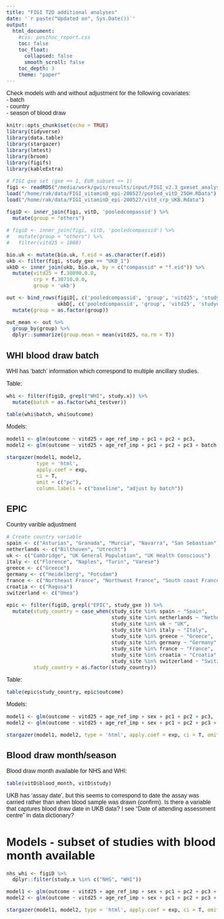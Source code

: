 ```yaml
---
title: "FIGI T2D additional analyses"
date: '`r paste("Updated on", Sys.Date())`'
output: 
  html_document:
    #css: posthoc_report.css
    toc: false
    toc_float:
      collapsed: false
      smooth_scroll: false
    toc_depth: 3
    theme: "paper"
---
```


<style type="text/css">

/* Whole document: */
body{
  font-family: Helvetica;
  font-size: 12pt;
}
/* Headers */
/* h1,h2,h3,h4,h5,h6{ */
/*  font-size: 18pt; */
}

</style>

Check models with and without adjustment for the following covariates:  
- batch  
- country  
- season of blood draw  

```r
knitr::opts_chunk$set(echo = TRUE)
library(tidyverse)
library(data.table)
library(stargazer)
library(lmtest)
library(broom)
library(figifs)
library(kableExtra)
```

```r
# FIGI gxe set (gxe == 1, EUR_subset == 1)
figi <- readRDS("/media/work/gwis/results/input/FIGI_v2.3_gxeset_analysis_data_glm.rds")
load("/home/rak/data/FIGI_vitaminD_epi-200527/pooled_vitD_25OH.RData")
load("/home/rak/data/FIGI_vitaminD_epi-200527/vitd_crp_UKB.Rdata")

figiD <- inner_join(figi, vitD, 'pooledcompassid') %>% 
  mutate(group = "others")

# figiD <- inner_join(figi, vitD, 'pooledcompassid') %>% 
#   mutate(group = "others") %>% 
#   filter(vitd25 < 1000)

bio.uk <- mutate(bio.uk, f.eid = as.character(f.eid))
ukb <- filter(figi, study_gxe == "UKB_1")
ukbD <- inner_join(ukb, bio.uk, by = c("compassid" = "f.eid")) %>% 
  mutate(vitd25 = f.30890.0.0, 
         crp = f.30710.0.0, 
         group = 'ukb')

out <- bind_rows(figiD[, c('pooledcompassid', 'group', 'vitd25', 'studyname')], 
                 ukbD[, c('pooledcompassid', 'group', 'vitd25', 'studyname')]) %>% 
  mutate(group = as.factor(group)) 

out_mean <- out %>% 
  group_by(group) %>%
  dplyr::summarize(group.mean = mean(vitd25, na.rm = T))
```

## WHI blood draw batch

WHI has 'batch' information which correspond to multiple ancillary studies.  

Table:
``` r
whi <- filter(figiD, grepl("WHI", study.x)) %>% 
  mutate(batch = as.factor(whi_testver))

table(whi$batch, whi$outcome)
```

Models: 
```r
model1 <- glm(outcome ~ vitd25 + age_ref_imp + pc1 + pc2 + pc3,         data = whi, family = 'binomial')
model2 <- glm(outcome ~ vitd25 + age_ref_imp + pc1 + pc2 + pc3 + batch, data = whi, family = 'binomial')

stargazer(model1, model2, 
          type = 'html', 
          apply.coef = exp, 
          ci = T, 
          omit = c("pc"), 
          column.labels = c("baseline", "adjust by batch"))
```


## EPIC

Country varible adjustment
```r
# Create country variable
spain <- c("Asturias", "Granada", "Murcia", "Navarra", "San Sebastian")
netherlands <- c("Bilthoven", "Utrecht")
uk <- c("Cambridge", "UK General Population", "UK Health Conscious")
italy <- c("Florence", "Naples", "Turin", "Varese")
greece <- c("Greece")
germany <- c("Heidelberg", "Potsdam")
france <- c("Northeast France", "Northwest France", "South coast France", "South France")
croatia <- c("Ragusa")
switzerland <- c("Umea")

epic <- filter(figiD, grepl("EPIC", study_gxe )) %>% 
  mutate(study_country = case_when(study_site %in% spain ~ "Spain", 
                                   study_site %in% netherlands ~ "Netherlands", 
                                   study_site %in% uk ~ "UK", 
                                   study_site %in% italy ~ "Italy", 
                                   study_site %in% greece ~ "Greece", 
                                   study_site %in% germany ~ "Germany", 
                                   study_site %in% france ~ "France", 
                                   study_site %in% croatia ~ "Croatia", 
                                   study_site %in% switzerland ~ "Switzerland"),
         study_country = as.factor(study_country))
```

Table:
```r
table(epic$study_country, epic$outcome)
```

Models:
```r
model1 <- glm(outcome ~ vitd25 + age_ref_imp + sex + pc1 + pc2 + pc3,                 data = epic, family = 'binomial')
model2 <- glm(outcome ~ vitd25 + age_ref_imp + sex + pc1 + pc2 + pc3 + study_country, data = epic, family = 'binomial')

stargazer(model1, model2, type = 'html', apply.coef = exp, ci = T, omit = c("pc"), column.labels = c("baseline", "country adj."))
```


## Blood draw month/season

Blood draw month available for NHS and WHI: 
```r
table(vitD$blood_month, vitD$study)
```

UKB has 'assay date', but this seems to correspond to date the assay was carried rather than when blood sample was drawn (confirm). Is there a variable that captures blood draw date in UKB data? I see "Date of attending assessment centre" in data dictionary? 


# Models - subset of studies with blood month available
```r

nhs_whi <- figiD %>% 
  dplyr::filter(study.x %in% c("NHS", "WHI"))

model1 <- glm(outcome ~ vitd25 + age_ref_imp + sex + pc1 + pc2 + pc3 + study.x,               data = nhs_whi, family = 'binomial')
model2 <- glm(outcome ~ vitd25 + age_ref_imp + sex + pc1 + pc2 + pc3 + study.x + blood_month, data = nhs_whi, family = 'binomial')

stargazer(model1, model2, type = 'html', apply.coef = exp, ci = T, omit = c("pc"), column.labels = c("baseline", "blood month"))
```